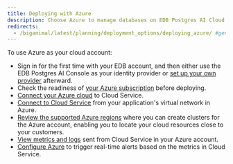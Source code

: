 ```yaml
---
title: Deploying with Azure
description: Choose Azure to manage databases on EDB Postgres AI Cloud Service.
redirects:
  - /biganimal/latest/planning/deployment_options/deploying_azure/ #generated for BigAnimal URL path removal branch
---
```


To use Azure as your cloud account:

-   Sign in for the first time with your EDB account, and then either use the EDB Postgres AI Console as your identity provider or [set up your own provider](/edb-postgres-ai/console/using/organizations/identity_provider/) afterward. 
-   Check the readiness of [your Azure subscription](/edb-postgres-ai/cloud-service/getting_started/your_cloud_account/preparing_cloud_account/preparing_azure/) before deploying.  
-   [Connect your Azure cloud](/edb-postgres-ai/cloud-service/getting_started/your_cloud_account/connecting_to_your_cloud/connecting_azure/) to Cloud Service. 
-   [Connect to Cloud Service](/edb-postgres-ai/cloud-service/using_cluster/connecting_your_cluster/connecting_from_azure/) from your application's virtual network in Azure. 
-   [Review the supported Azure regions](/edb-postgres-ai/cloud-service/references/supported_regions/#azure-regions) where you can create clusters for the Azure account, enabling you to locate your cloud resources close to your customers.
-   [View metrics and logs](/edb-postgres-ai/cloud-service/using_cluster/monitoring_and_logging/monitoring_from_azure/) sent from Cloud Service in your Azure account. 
-   [Configure Azure](/edb-postgres-ai/cloud-service/using_cluster/monitoring_and_logging/alerts/) to trigger real-time alerts based on the metrics in Cloud Service. 
